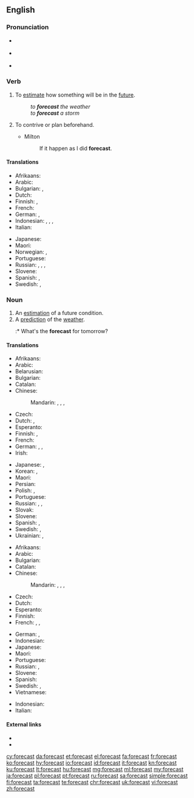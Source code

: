 ==English==
{{wikipedia}}

===Pronunciation===
* {{a|GenAm}} {{IPA|/ˈfɔɹkæst/|lang=en}}
* {{a|RP}} {{IPA|/ˈfɔːkɑːst/|lang=en}}
* {{audio|en-us-forecast.ogg|Audio (US)|lang=en}}

===Verb===
{{en-verb|forecasts|forecasting|forecast|past2=forecasted}}

# To [[estimate]] how something will be in the [[future]].
#: ''to '''forecast''' the weather''
#: ''to '''forecast''' a storm''
# {{context|obsolete|lang=en}} To contrive or plan beforehand.
#* Milton
#*: If it happen as I did '''forecast'''.

====Translations====
{{trans-top|estimate future conditions}}
* Afrikaans: {{t|af|voorspel}}
* Arabic: {{t|ar|تَنَبَّأَ}}
* Bulgarian: {{t+|bg|предви́ждам|sc=Cyrl}}, {{t+|bg|предска́звам|sc=Cyrl}}
* Dutch: {{t+|nl|voorspellen}}
* Finnish: {{t+|fi|ennustaa}}, {{t+|fi|ennakoida}}
* French: {{t+|fr|prévoir}}
* German: {{t|de|vorhersagen}}, {{t+|de|prognostizieren}}
* Indonesian: {{t+|id|ramal}}, {{t+|id|ramal|alt=meramal}}, {{t+|id|kira|alt=mengira}}, {{t+|id|kira|alt=memperkirakan}}
* Italian: {{t+|it|prevedere}}
{{trans-mid}}
* Japanese: {{t|ja|予想|tr=よそうする, yosō suru|alt=予想する|sc=Jpan}}
* Maori: {{t|mi|matapae}}
* Norwegian: {{t+|no|forutsi}}, {{t|no|predikere}}
* Portuguese: {{t+|pt|prever}}
* Russian: {{t+|ru|предсказывать|impf|tr=predskázyvatʹ}}, {{t+|ru|предсказать|pf|tr=predskazátʹ}}, {{t+|ru|прогнозировать|impf|tr=prognozírovatʹ}}, {{t+|ru|спрогнозировать|pf|tr=sprognozírovatʹ}}
* Slovene: {{t+|sl|napovedati}}
* Spanish: {{t+|es|predecir}}, {{t+|es|pronosticar}}
* Swedish: {{t+|sv|förutsäga}}, {{t+|sv|förutse}}
{{trans-bottom}}

===Noun===
{{en-noun}}

# An [[estimation]] of a future condition.
# A [[prediction]] of the [[weather]].
#:* What's the '''forecast''' for tomorrow?

====Translations====
{{trans-top|estimation}}
* Afrikaans: {{t|af|voorspelling}}
* Arabic: {{t|ar|توقع|m|tr=tawáqquʿ|sc=Arab}}
* Belarusian: {{t|be|прагно́з|m|sc=Cyrl}}
* Bulgarian: {{t+|bg|предвиждане|n|sc=Cyrl}}
* Catalan: {{t|ca|calendari|m}}
* Chinese:
*: Mandarin: {{t|cmn|預報}}, {{t+|cmn|预报|tr=yùbào}}, {{t|cmn|預測}}, {{t+|cmn|预测|tr=yùcè}}
* Czech: {{t|cs|předpověď|f}}
* Dutch: {{t+|nl|voorspelling|f}}, {{t+|nl|schatting|f}}
* Esperanto: {{t|eo|prognozo}}
* Finnish: {{t+|fi|ennuste}}, {{t|fi|ennakkoarvio}}
* French: {{t+|fr|prévision|f}}
* German: {{t+|de|Schätzung|f}}, {{t+|de|Vorhersage|f}}, {{t+|de|Prognose|f}}
* Irish: {{t|ga|réamhaisnéis|f}}
{{trans-mid}}
* Japanese: {{t|ja|予想|tr=よそう, yosō}}, {{t|ja|予報|tr=よほう, yohō}}
* Korean: {{t+|ko|예상|sc=Kore}}, {{t+|ko|예보|sc=Kore}}
* Maori: {{t|mi|matapae}}
* Persian: {{t|fa|پیشبینی}}
* Polish: {{t+|pl|prognoza|f}}, {{t+|pl|zapowiedź|f}}
* Portuguese: {{t+|pt|previsão|f}}
* Russian: {{t+|ru|предсказа́ние|n|tr=predskazánije}}, {{t+|ru|прогно́з|m|tr=prognóz}}, {{t+|ru|предви́дение|n|sc=Cyrl}}
* Slovak: {{t|sk|predpoveď|f}}
* Slovene: {{t|sl|napoved|f}}
* Spanish: {{t|es|pronóstico|m}}, {{t+|es|previsión|f}}
* Swedish: {{t|sv|förhandsberäkning|c}}, {{t+|sv|utsikt|c}}
* Ukrainian: {{t+|uk|прогно́з|m|sc=Cyrl}}, {{t+|uk|передба́чення|n|sc=Cyrl}}
{{trans-bottom}}

{{trans-top|weather prediction}}
* Afrikaans: {{t|af|weervoorspelling}}
* Arabic: {{t|ar|توقعات طقس|f-p|tr=tawaqquʿāt ṭaqs}}
* Bulgarian: {{t+|bg|прогно́за|f|sc=Cyrl}}
* Catalan: {{t|ca|calendari|m}}
* Chinese:
*: Mandarin: {{t|cmn|預報}}, {{t+|cmn|预报|tr=yùbào}}, {{t|cmn|[[天氣]][[預報]]}}, {{t|cmn|[[天气]][[预报]]|tr=tiānqì yùbào}}
* Czech: {{t|cs|předpověď|f}}
* Dutch: {{t|nl|weersvoorspelling|f}}
* Esperanto: {{t|eo|veterprognozo}}
* Finnish: {{t+|fi|sääennuste}}
* French: {{t+|fr|prévision|f}}, {{t|fr|prévision météorologique|f}}, {{t|fr|prévision météo|f}}
{{trans-mid}}
* German: {{t+|de|Wettervorhersage|f}}, {{t+|de|Vorhersage|f}}
* Indonesian: {{t+|id|ramalan cuaca}}
* Japanese: {{t|ja|[[天気]][[予報]]|tr=tenki yohō}}
* Maori: {{t|mi|matapae}}
* Portuguese: {{t+|pt|previsão|f}}
* Russian: {{t+|ru|прогно́з|m|tr=prognóz}}, {{t|ru|[[прогно́з]] [[погода|пого́ды]]|m|tr=prognóz pogódy}}
* Slovene: {{t|sl|napoved|f}}
* Spanish: {{t|es|pronóstico del tiempo|m}}
* Swedish: {{t|sv|väderprognos|c}}, {{t+|sv|prognos|c}}
* Vietnamese: {{t|vi|dự báo}}
{{trans-bottom}}

{{checktrans-top}}
* Indonesian: {{t+check|id|ramal|alt=ramalan}} <!-- was "[[ramal|ramalan]]" - assumed inflected form or vocalised spelling; please verify if linking is acceptable. see [[User:Kephir/gadgets/xte#Translation_fixing]] -->
* Italian: {{t+check|it|previsione}}
{{trans-bottom}}

====External links====
* {{R:Webster 1913}}
* {{R:Century 1911}}

[[cy:forecast]]
[[da:forecast]]
[[et:forecast]]
[[el:forecast]]
[[fa:forecast]]
[[fr:forecast]]
[[ko:forecast]]
[[hy:forecast]]
[[io:forecast]]
[[id:forecast]]
[[it:forecast]]
[[kn:forecast]]
[[ku:forecast]]
[[lt:forecast]]
[[hu:forecast]]
[[mg:forecast]]
[[ml:forecast]]
[[my:forecast]]
[[ja:forecast]]
[[pl:forecast]]
[[pt:forecast]]
[[ru:forecast]]
[[sa:forecast]]
[[simple:forecast]]
[[fi:forecast]]
[[ta:forecast]]
[[te:forecast]]
[[chr:forecast]]
[[uk:forecast]]
[[vi:forecast]]
[[zh:forecast]]